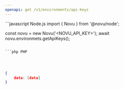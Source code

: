 ```yaml
---
openapi: get /v1/environments/api-keys
---
```


<RequestExample>
```javascript Node.js
import { Novu } from '@novu/node';

const novu = new Novu('<NOVU_API_KEY>');
await novu.environmets.getApiKeys();
```

```php PHP

```

```ruby Ruby

```

```python Python

```

```java Java

```

</RequestExample>

<ResponseExample>

```json Response
{
    data: [data]
}
```

</ResponseExample>